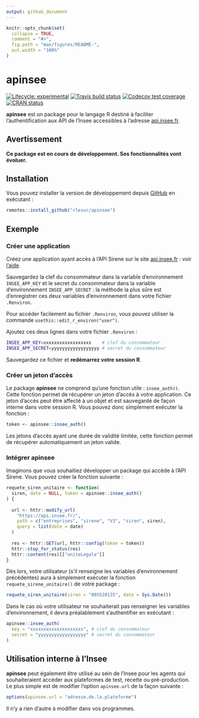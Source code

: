 ```yaml
---
output: github_document
---
```


<!-- README.md is generated from README.Rmd. Please edit that file -->

```r
knitr::opts_chunk$set(
  collapse = TRUE,
  comment = "#>",
  fig.path = "man/figures/README-",
  out.width = "100%"
)
```
# apinsee

<!-- badges: start -->
[![Lifecycle: experimental](https://img.shields.io/badge/lifecycle-experimental-orange.svg)](https://www.tidyverse.org/lifecycle/#experimental)
[![Travis build status](https://travis-ci.org/RLesur/apinsee.svg?branch=master)](https://travis-ci.org/RLesur/apinsee)
[![Codecov test coverage](https://codecov.io/gh/RLesur/apinsee/branch/master/graph/badge.svg)](https://codecov.io/gh/RLesur/apinsee?branch=master)
[![CRAN status](https://www.r-pkg.org/badges/version/apinsee)](https://cran.r-project.org/package=apinsee)
<!-- badges: end -->

**apinsee** est un package pour le langage R destiné à faciliter l'authentification aux API de l'Insee accessibles à l'adresse [api.insee.fr](https://api.insee.fr/).

## Avertissement

**Ce package est en cours de développement. Ses fonctionnalités vont évoluer.**

## Installation

Vous pouvez installer la version de développement depuis [GitHub](https://github.com/) en exécutant :

``` r
remotes::install_github("rlesur/apinsee")
```
## Exemple

### Créer une application

Créez une application ayant accès à l'API Sirene sur le site [api.insee.fr](https://api.insee.fr/) : voir [l'aide](https://api.insee.fr/catalogue/site/themes/wso2/subthemes/insee/pages/help.jag).

Sauvegardez la clef du consommateur dans la variable d'environnement `INSEE_APP_KEY` et le secret du consommateur dans la variable d'environnement `INSEE_APP_SECRET` : la méthode la plus sûre est d'enregistrer ces deux variables d'environnement dans votre fichier `.Renviron`. 

Pour accéder facilement au fichier `.Renviron`, vous pouvez utiliser la commande `usethis::edit_r_environ("user")`. 

Ajoutez ces deux lignes dans votre fichier `.Renviron` :

```bash
INSEE_APP_KEY=xxxxxxxxxxxxxxxxxx    # clef du consommateur
INSEE_APP_SECRET=yyyyyyyyyyyyyyyyyy # secret du consommateur
```

Sauvegardez ce fichier et **redémarrez votre session R**.

### Créer un jeton d'accès

Le package **apinsee** ne comprend qu'une fonction utile : `insee_auth()`. Cette fonction permet de récupérer un jeton d'accès à votre application. Ce jeton d'accès peut être affecté à un objet et est sauvegardé de façon interne dans votre session R. Vous pouvez donc simplement exécuter la fonction :

```r
token <- apinsee::insee_auth()
```

Les jetons d'accès ayant une durée de validité limitée, cette fonction permet de récupérer automatiquement un jeton valide. 

### Intégrer **apinsee** 

Imaginons que vous souhaitiez développer un package qui accède à l'API Sirene. Vous pouvez créer la fonction suivante :

```r
requete_siren_unitaire <- function(
  siren, date = NULL, token = apinsee::insee_auth()
) {
  
  url <- httr::modify_url(
    "https://api.insee.fr/", 
    path = c("entreprises", "sirene", "V3", "siren", siren), 
    query = list(date = date)
  )
  
  res <- httr::GET(url, httr::config(token = token))
  httr::stop_for_status(res)
  httr::content(res)[["uniteLegale"]]
}

```

Dès lors, votre utilisateur (s'il renseigne les variables d'environnement précédentes) aura à simplement exécuter la fonction `requete_sirene_unitaire()` de votre package : 

```r
requete_siren_unitaire(siren = "005520135", date = Sys.Date())
```

Dans le cas où votre utilisateur ne souhaiterait pas renseigner les variables d'environnement, il devra préalablement s'authentifier en exécutant :

```r
apinsee::insee_auth(
  key = "xxxxxxxxxxxxxxxxxxxx", # clef du consommateur
  secret = "yyyyyyyyyyyyyyyyyy" # secret du consommateur
)
```

## Utilisation interne à l'Insee

**apinsee** peut également être utilisé au sein de l'Insee pour les agents qui souhaiteraient accéder aux plateformes de test, recette ou pré-production. Le plus simple est de modifier l'option `apinsee.url` de la façon suivante :

```r
options(apinsee.url = "adresse.de.la.plateforme")
```

Il n'y a rien d'autre à modifier dans vos programmes.

